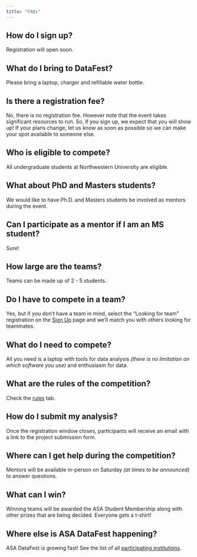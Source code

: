 ```yaml
---
title: "FAQs"
---
```


## How do I sign up?
Registration will open soon.

## What do I bring to DataFest?
Please bring a laptop, charger and refillable water bottle.

## Is there a registration fee?
No, there is no registration fee. However note that the event takes significant resources to run. So, if you sign up, we expect that you will show up! If your plans change, let us know as soon as possible so we can make your spot available to someone else.

## Who is eligible to compete?
All undergraduate students at Northwestern University are eligible.

## What about PhD and Masters students?
We would like to have Ph.D. and Masters students be involved as mentors during the event.

## Can I participate as a mentor if I am an MS student?
Sure!

## How large are the teams?
Teams can be made up of 2 - 5 students.

## Do I have to compete in a team?
Yes, but if you don’t have a team in mind, select the “Looking for team” registration on the [Sign Up](https://nustat.github.io/2025-datafest/signup.html) page and we’ll match you with others looking for teammates.

## What do I need to compete?
All you need is a laptop with tools for data analysis *(there is no limitation on which software you use)* and enthusiasm for data.

## What are the rules of the competition?
Check the [rules](https://nustat.github.io/2025-datafest/coc.html) tab.

## How do I submit my analysis?
Once the registration window closes, participants will receive an email with a link to the project submission form.

## Where can I get help during the competition?
Mentors will be available in-person on Saturday *(at times to be announced)* to answer questions.

## What can I win?
Winning teams will be awarded the ASA Student Membership along with other prizes that are being decided. Everyone gets a t-shirt!

## Where else is ASA DataFest happening?
ASA DataFest is growing fast! See the list of all [participating institutions](https://ww2.amstat.org/education/datafest/participants.cfm). 